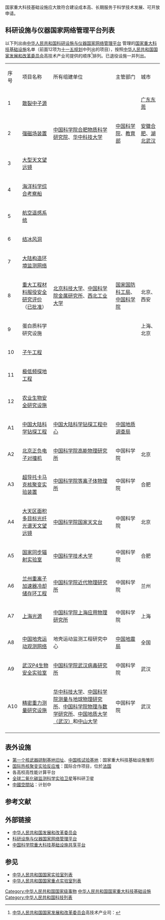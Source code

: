 国家重大科技基础设施应大致符合建设成本高、长期服务于科学技术发展、可开放申请。

== 科研设施与仪器国家网络管理平台列表 ==
以下列出由[[中华人民共和国|中华人民共和国]][https://nrii.org.cn 科研设施与仪器国家网络管理平台] {{Wayback|url=https://nrii.org.cn/ |date=20220513233057 }}管理的[[国家重大科技基础设施|国家重大科技基础设施]]名单（前面12项为[[十一五规划|十一五规划]]中列出的项目），按照[[中华人民共和国国家发展和改革委员会|中华人民共和国国家发展和改革委员会]]高技术产业司提供的顺序<ref>[[中华人民共和国国家发展和改革委员会|中华人民共和国国家发展和改革委员会]]高技术产业司：{{cite web |url=http://kjjcss.cdstm.cn/index.php |title=存档副本 |accessdate=2015-08-01 |deadurl=yes |archiveurl=https://web.archive.org/web/20160611020104/http://kjjcss.cdstm.cn/index.php |archivedate=2016-06-11 }}</ref>排列。已退役设施一并列出。

{| class="wikitable"
|- align="center"
| 序号 ||项目名称 || 所有组建单位 || 主管部门 || 城市
|-
| 1 || [[中国散裂中子源|散裂中子源]] || || || [[广东|广东]][[东莞|东莞]]

|----- style="background: #efefef"
| 2 || [http://www.hmfl.ac.cn 强磁场装置] {{Wayback|url=http://www.hmfl.ac.cn/ |date=20220501230817 }} || [[中国科学院合肥物质科学研究院|中国科学院合肥物质科学研究院]]、[[华中科技大学|华中科技大学]] || [[中国科学院|中国科学院]]、[[中华人民共和国教育部|教育部]] || [[安徽|安徽]][[合肥|合肥]]、[[湖北|湖北]][[武汉|武汉]]
|-
| 3 || [[大型天文望远镜|大型天文望远镜]]|| || ||
|----- style="background: #efefef"
| 4 || [https://archive.is/20121127230101/http://gjss.ndrc.gov.cn/cxtx/zstd/t20061230_107686.htm 海洋科学综合考察船]|| || ||
|-
| 5 || [[航空遥感系统|航空遥感系统]]|| || ||
|----- style="background: #efefef"
| 6 || [https://archive.is/20121127224004/http://gjss.ndrc.gov.cn/cxtx/zstd/t20061230_107688.htm 结冰风洞]|| || ||
|-
| 7 || [https://archive.is/20121127073524/http://gjss.ndrc.gov.cn/cxtx/zstd/t20061230_107689.htm 大陆构造环境监测网络]|| || ||
|----- style="background: #efefef"
| 8 || [[重大工程材料服役安全研究评价|重大工程材料服役安全研究评价]]（[https://archive.is/20121129161617/http://gjss.ndrc.gov.cn/cxtx/gzdt/t20070216_117761.htm 已批准]）|| [[北京科技大学|北京科技大学]]、[[中国科学院金属研究所|中国科学院金属研究所]]、[[西北工业大学|西北工业大学]] || [[国家国防科工局|国家国防科工局]]、[[中国科学院|中国科学院]] || 北京、西安
|-
| 9 || 蛋白质科学研究设施 || || || 上海、北京
|----- style="background: #efefef"
| 10|| [[子午工程|子午工程]]|| || ||
|-
| 11|| [[极低频探地工程|极低频探地工程]]|| || ||
|----- style="background: #efefef"
| 12|| [https://archive.is/20121129222335/http://gjss.ndrc.gov.cn/cxtx/zstd/t20061230_107712.htm 农业生物安全研究设施] || || ||
|-
| A1|| [https://archive.is/20121127155006/http://gjss.ndrc.gov.cn/cxtx/cxlt/t20061025_90525.htm 中国大陆科学钻探工程] || [[中国大陆科学钻探工程中心|中国大陆科学钻探工程中心]] || [[中国地质调查局|中国地质调查局]] ||
|----- style="background: #efefef"
| A2|| [[北京正负电子对撞机|北京正负电子对撞机]]|| [[中国科学院高能物理研究所|中国科学院高能物理研究所]] || 中国科学院 || 北京
|-
| A3|| [http://gjss.ndrc.gov.cn/cxtx/cxlt/t20061027_90527.htm 超导托卡马克核聚变实验装置]{{Wayback|url=http://gjss.ndrc.gov.cn/cxtx/cxlt/t20061027_90527.htm |date=20100125043005 }} || [[中国科学院等离子体物理所|中国科学院等离子体物理所]] || 中国科学院 ||合肥
|----- style="background: #efefef"
| A4|| [[大天区面积多目标光纤光谱天文望远镜|大天区面积多目标光纤光谱天文望远镜]] || [[中国科学院国家天文台|中国科学院国家天文台]] || 中国科学院 ||北京
|-
| A5|| [https://archive.is/20121127160318/http://gjss.ndrc.gov.cn/cxtx/cxlt/t20061027_90529.htm 国家同步辐射实验室] || [[中国科学技术大学|中国科学技术大学]] || 中国科学院 ||合肥
|----- style="background: #efefef"
| A6|| [https://archive.is/20121128064419/http://gjss.ndrc.gov.cn/cxtx/cxlt/t20061027_90530.htm 兰州重离子加速器冷却储存环工程] || [[中国科学院近代物理研究所|中国科学院近代物理研究所]] || 中国科学院 || 兰州
|-
| A7|| [[上海光源|上海光源]]|| [[中国科学院上海应用物理研究所|中国科学院上海应用物理研究所]] || 中国科学院 || 上海
|----- style="background: #efefef" 
| A8|| [https://archive.is/20121129032119/http://gjss.ndrc.gov.cn/cxtx/cxlt/t20061030_90532.htm 中国地壳运动观测网络] || 地壳运动监测工程研究中心 || [[中国地震局|中国地震局]] || 全国
|-
| A9|| [[中国科学院武汉国家生物安全实验室|武汉P4生物安全实验室]]|| [[中国科学院武汉病毒研究所|中国科学院武汉病毒研究所]] || 中国科学院 || 武汉
|----- style="background: #efefef" 
| A10|| [[精密重力测量研究设施|精密重力测量研究设施]] || [[华中科技大学|华中科技大学]]、[[中国科学院测量与地球物理研究所|中国科学院测量与地球物理研究所]]、[[中国科学院物理与数学研究所|中国科学院物理与数学研究所]]、[[中国地质大学（武汉）|中国地质大学（武汉）]]和[[中山大学|中山大学]] || 中国科学院 || 武汉
|-
|}

== 表外设施 ==
* [[第一个核武器研制基地旧址|第一个核武器研制基地旧址]]、[[中国核试验基地|中国核试验基地]]：国家重大科技基础设施雏形
* [[国际热核聚变实验反应堆|国际热核聚变实验反应堆]]：国际合作项目，位於[[法国|法国]]
* 各高校高性能计算平台
* [[全球二氧化碳监测科学实验卫星|全球二氧化碳监测科学实验卫星]]等科研卫星
* [[中國空間站|中國空間站]]：计划中

== 参考文献 ==
{{Reflist}}

== 外部链接 ==
* [http://www.ndrc.gov.cn 中华人民共和国发展和改革委员会]{{Wayback|url=http://www.ndrc.gov.cn/ |date=20201003211126 }}
* [https://nrii.org.cn 科研设施与仪器国家网络管理平台] {{Wayback|url=https://nrii.org.cn/ |date=20220513233057 }}
* [http://lssf.cas.cn 中国科学院重大科技基础设施共享平台] {{Wayback|url=http://lssf.cas.cn/ |date=20220501235429 }}

== 参见 ==
* [[中华人民共和国国家实验室列表|中华人民共和国国家实验室列表]]
* [[中华人民共和国国家重点实验室列表|中华人民共和国国家重点实验室列表]]

{{大科学装置}}

[[Category:中华人民共和国国家级事物|Category:中华人民共和国国家级事物]]
[[Category:中华人民共和国国家重大科技基础设施|]]
[[Category:中华人民共和国科技列表|Category:中华人民共和国科技列表]]